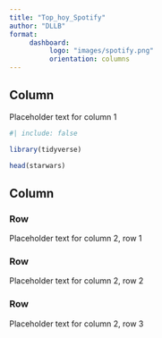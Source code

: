 ```yaml
---
title: "Top_hoy_Spotify"
author: "DLLB"
format: 
     dashboard: 
          logo: "images/spotify.png"
          orientation: columns
---
```


## Column {width="35%"}

Placeholder text for column 1

```r
#| include: false

library(tidyverse)
```

```r
head(starwars)
```

## Column {width="65%"}

### Row {height="10%"}

Placeholder text for column 2, row 1

### Row {height="70%"}

Placeholder text for column 2, row 2

### Row {height="20%"}

Placeholder text for column 2, row 3
